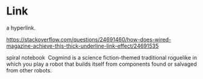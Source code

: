 
<Meta title="design system/atoms/link" />

# Link

<Subtitle>a hyperlink.</Subtitle>

https://stackoverflow.com/questions/24691460/how-does-wired-magazine-achieve-this-thick-underline-link-effect/24691535

<Canvas>
  <Story name="link">
 <Link url="https://www.amazon.ca/Cambridge-59216-Wirebound-Cover-Notebook/dp/B07L5WN15V/ref=sr_1_10_mod_primary_new?crid=HNHYMIZMHSN1&keywords=cambridge+spiral+9+x+9&qid=1698670758&s=office&sbo=RZvfv%2F%2FHxDF%2BO5021pAnSA%3D%3D&sprefix=cambridge+spiral+9+x+9%2Coffice-products%2C62&sr=1-10">spiral notebook</Link>
  </Story>
  <Story name="link within a paragraph">
    <Image url="https://www.gridsagegames.com/images/cogmind/OP_media_150111/cogmind_parts.gif" />
    <Paragraph>
      <Link url="http://www.roguebasin.com/index.php?title=Cogmind">Cogmind</Link> is a science fiction-themed
      traditional roguelike in which you play a robot that builds itself from components found or salvaged from other
      robots.
    </Paragraph>
  </Story>
  
</Canvas>
